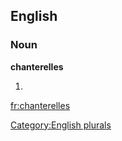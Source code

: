 
==English==

===Noun===
'''chanterelles'''

# {{plural of|[[chanterelle]]}}

[[Category:English plurals]]

[[fr:chanterelles]]